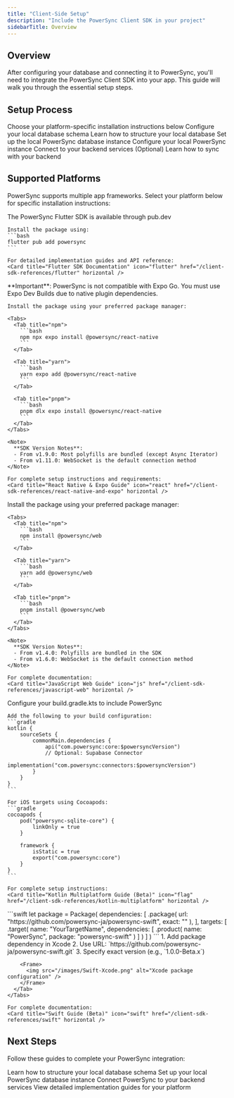 ```yaml
---
title: "Client-Side Setup"
description: "Include the PowerSync Client SDK in your project"
sidebarTitle: Overview
---
```


## Overview

After configuring your database and connecting it to PowerSync, you'll need to integrate the PowerSync Client SDK into your app. This guide will walk you through the essential setup steps.

## Setup Process

<Steps>
  <Step title="Install the SDK">
    Choose your platform-specific installation instructions below
  </Step>
  <Step title="Define Schema">
    Configure your local database schema
    <Card title="Schema Definition Guide" icon="table" href="/installation/client-side-setup/define-your-schema" horizontal>
      Learn how to structure your local database
    </Card>
  </Step>
  <Step title="Initialize PowerSync">
    Set up the local PowerSync database instance
    <Card title="Database Setup Guide" icon="database" href="/installation/client-side-setup/instantiate-powersync-database" horizontal>
      Configure your local PowerSync instance
    </Card>
  </Step>
  <Step title="Backend Integration">
    Connect to your backend services (Optional)
    <Card title="Backend Integration Guide" icon="server" href="/installation/client-side-setup/integrating-with-your-backend" horizontal>
      Learn how to sync with your backend
    </Card>
  </Step>
</Steps>

## Supported Platforms

PowerSync supports multiple app frameworks. Select your platform below for specific installation instructions:

<AccordionGroup>
  <Accordion title="Flutter" icon="flutter">
    <Info>
      The PowerSync Flutter SDK is available through pub.dev
    </Info>

    Install the package using:
    ```bash
    flutter pub add powersync
    ```

    For detailed implementation guides and API reference:
    <Card title="Flutter SDK Documentation" icon="flutter" href="/client-sdk-references/flutter" horizontal />
  </Accordion>

  <Accordion title="React Native & Expo" icon="react">
    <Warning>
      **Important**: PowerSync is not compatible with Expo Go. You must use Expo Dev Builds due to native plugin dependencies.
    </Warning>

    Install the package using your preferred package manager:

    <Tabs>
      <Tab title="npm">
        ```bash
        npm npx expo install @powersync/react-native
        ```
      </Tab>

      <Tab title="yarn">
        ```bash
        yarn expo add @powersync/react-native
        ```
      </Tab>

      <Tab title="pnpm">
        ```bash
        pnpm dlx expo install @powersync/react-native
        ```
      </Tab>
    </Tabs>

    <Note>
      **SDK Version Notes**:
      - From v1.9.0: Most polyfills are bundled (except Async Iterator)
      - From v1.11.0: WebSocket is the default connection method
    </Note>

    For complete setup instructions and requirements:
    <Card title="React Native & Expo Guide" icon="react" href="/client-sdk-references/react-native-and-expo" horizontal />
  </Accordion>

  <Accordion title="JavaScript/Web" icon="js">
    Install the package using your preferred package manager:

    <Tabs>
      <Tab title="npm">
        ```bash
        npm install @powersync/web
        ```
      </Tab>

      <Tab title="yarn">
        ```bash
        yarn add @powersync/web
        ```
      </Tab>

      <Tab title="pnpm">
        ```bash
        pnpm install @powersync/web
        ```
      </Tab>
    </Tabs>

    <Note>
      **SDK Version Notes**:
      - From v1.4.0: Polyfills are bundled in the SDK
      - From v1.6.0: WebSocket is the default connection method
    </Note>

    For complete documentation:
    <Card title="JavaScript Web Guide" icon="js" href="/client-sdk-references/javascript-web" horizontal />
  </Accordion>

  <Accordion title="Kotlin Multiplatform" icon="flag">
    <Info>
      Configure your build.gradle.kts to include PowerSync
    </Info>

    Add the following to your build configuration:
    ```gradle
    kotlin {
        sourceSets {
            commonMain.dependencies {
                api("com.powersync:core:$powersyncVersion")
                // Optional: Supabase Connector
                implementation("com.powersync:connectors:$powersyncVersion")
            }
        }
    }
    ```

    For iOS targets using Cocoapods:
    ```gradle
    cocoapods {
        pod("powersync-sqlite-core") {
            linkOnly = true
        }

        framework {
            isStatic = true
            export("com.powersync:core")
        }
    }
    ```

    For complete setup instructions:
    <Card title="Kotlin Multiplatform Guide (Beta)" icon="flag" href="/client-sdk-references/kotlin-multiplatform" horizontal />
  </Accordion>

  <Accordion title="Swift" icon="swift">
    <Tabs>
      <Tab title="Package.swift">
        ```swift
        let package = Package(
            dependencies: [
                .package(
                    url: "https://github.com/powersync-ja/powersync-swift",
                    exact: "<version>"
                ),
            ],
            targets: [
                .target(
                    name: "YourTargetName",
                    dependencies: [
                        .product(
                            name: "PowerSync",
                            package: "powersync-swift"
                        )
                    ]
                )
            ]
        )
        ```
      </Tab>
      <Tab title="Xcode">
        1. Add package dependency in Xcode
        2. Use URL: `https://github.com/powersync-ja/powersync-swift.git`
        3. Specify exact version (e.g., `1.0.0-Beta.x`)

        <Frame>
          <img src="/images/Swift-Xcode.png" alt="Xcode package configuration" />
        </Frame>
      </Tab>
    </Tabs>

    For complete documentation:
    <Card title="Swift Guide (Beta)" icon="swift" href="/client-sdk-references/swift" horizontal />
  </Accordion>
</AccordionGroup>

## Next Steps

Follow these guides to complete your PowerSync integration:

<CardGroup cols={2}>
  <Card title="1. Define Schema" icon="table" href="/installation/client-side-setup/define-your-schema">
    Learn how to structure your local database schema
  </Card>
  <Card title="2. Initialize PowerSync" icon="database" href="/installation/client-side-setup/instantiate-powersync-database">
    Set up your local PowerSync database instance
  </Card>
  <Card title="3. Backend Integration" icon="server" href="/installation/client-side-setup/integrating-with-your-backend">
    Connect PowerSync to your backend services
  </Card>
  <Card title="Platform Guides" icon="book" href="/client-sdk-references">
    View detailed implementation guides for your platform
  </Card>
</CardGroup>